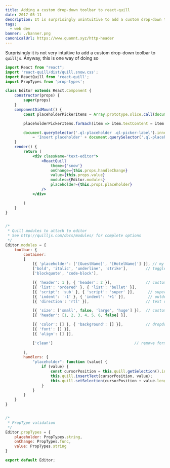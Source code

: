```yaml
---
title: Adding a custom drop-down toolbar to react-quill
date: 2017-05-11
description: It is surprisingly unintuitive to add a custom drop-down toolbar to `quilljs`.
tags:
  - web dev
banner: ./banner.png
canonicalUrl: https://www.quannt.xyz/http-header
---
```


Surprisingly it is not very intuitive to add a custom drop-down toolbar to `quilljs`. Anyway, this is one way of doing so

```jsx
import React from "react";
import 'react-quill/dist/quill.snow.css';
import ReactQuill from 'react-quill';
import PropTypes from 'prop-types';

class Editor extends React.Component {
    constructor(props) {
        super(props)
    }
    componentDidMount() {
        const placeholderPickerItems = Array.prototype.slice.call(document.querySelectorAll('.ql-placeholder .ql-picker-item'));

        placeholderPickerItems.forEach(item => item.textContent = item.dataset.value);

        document.querySelector('.ql-placeholder .ql-picker-label').innerHTML
            = 'Insert placeholder' + document.querySelector('.ql-placeholder .ql-picker-label').innerHTML;
    }
    render() {
        return (
            <div className="text-editor">
                <ReactQuill
                    theme={'snow'}
                    onChange={this.props.handleChange}
                    value={this.props.value}
                    modules={Editor.modules}
                    placeholder={this.props.placeholder}
                />
            </div>

        )
    }
}


/* 
 * Quill modules to attach to editor
 * See http://quilljs.com/docs/modules/ for complete options
 */
Editor.modules = {
    toolbar: {
        container:
        [
            [{ 'placeholder': ['[GuestName]', '[HotelName]'] }], // my custom dropdown
            ['bold', 'italic', 'underline', 'strike'],        // toggled buttons
            ['blockquote', 'code-block'],

            [{ 'header': 1 }, { 'header': 2 }],               // custom button values
            [{ 'list': 'ordered' }, { 'list': 'bullet' }],
            [{ 'script': 'sub' }, { 'script': 'super' }],      // superscript/subscript
            [{ 'indent': '-1' }, { 'indent': '+1' }],          // outdent/indent
            [{ 'direction': 'rtl' }],                         // text direction

            [{ 'size': ['small', false, 'large', 'huge'] }],  // custom dropdown
            [{ 'header': [1, 2, 3, 4, 5, 6, false] }],

            [{ 'color': [] }, { 'background': [] }],          // dropdown with defaults from theme
            [{ 'font': [] }],
            [{ 'align': [] }],

            ['clean']                                    // remove formatting button
           
        ],
        handlers: {
            "placeholder": function (value) { 
                if (value) {
                    const cursorPosition = this.quill.getSelection().index;
                    this.quill.insertText(cursorPosition, value);
                    this.quill.setSelection(cursorPosition + value.length);
                }
            }
        }
    }
}


/* 
 * PropType validation
 */
Editor.propTypes = {
    placeholder: PropTypes.string,
    onChange: PropTypes.func,
    value: PropTypes.string
}

export default Editor;
```